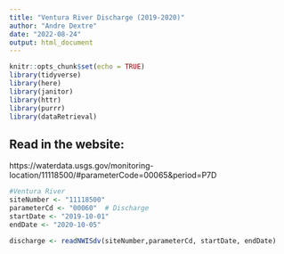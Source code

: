 ```yaml
---
title: "Ventura River Discharge (2019-2020)"
author: "Andre Dextre"
date: "2022-08-24"
output: html_document
---
```


```r
knitr::opts_chunk$set(echo = TRUE)
library(tidyverse)
library(here)
library(janitor)
library(httr)
library(purrr)
library(dataRetrieval)
```


## Read in the website:
https://waterdata.usgs.gov/monitoring-location/11118500/#parameterCode=00065&period=P7D
```r
#Ventura River
siteNumber <- "11118500"
parameterCd <- "00060"  # Discharge
startDate <- "2019-10-01"  
endDate <- "2020-10-05" 

discharge <- readNWISdv(siteNumber,parameterCd, startDate, endDate) 
```

